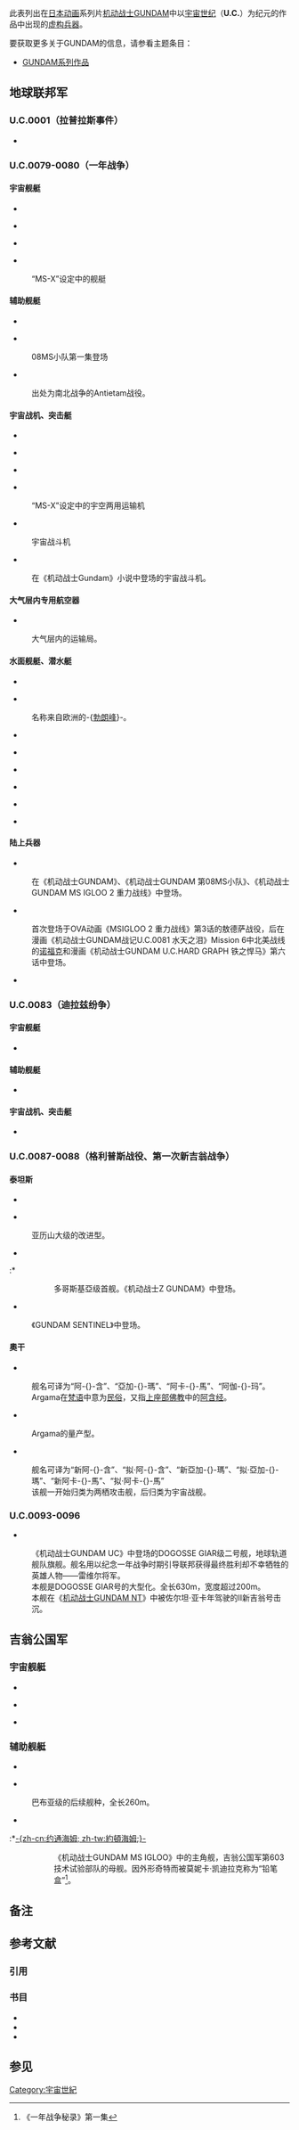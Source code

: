 {{fansite|time=2015-02-09T08:13:53+00:00}}
{{overly detailed|time=2015-02-09T08:13:53+00:00}}
{{noteTA|G1=GundamUC}}

此表列出在[[日本|日本]][[动画|动画]]系列片[[GUNDAM系列作品|机动战士GUNDAM]]中以[[宇宙世纪|宇宙世纪]]（'''U.C.'''）为纪元的作品中出现的[[虚构兵器|虚构兵器]]。

要获取更多关于GUNDAM的信息，请参看主题条目：

*[[GUNDAM系列作品|GUNDAM系列作品]]

==地球联邦军==
===U.C.0001（拉普拉斯事件）===
*{{nihongo|萨拉米斯级宇宙警备艇|サラミス級宇宙警備艇|}}

===U.C.0079-0080（一年战争）===
==== 宇宙舰艇 ====
*{{nihongo|萨拉米斯级巡洋舰|サラミス級巡洋艦|Salamis-Class Cruiser|}}

*{{nihongo|飞马级两栖攻击舰|ペガサス級強襲揚陸艦|}}

*{{nihongo|麦哲伦级战舰|マゼラン級戦艦|Magellan-class Battleship|}}

*{{nihongo|北极级航天母舰|ノースポール級空母|}}
:“MS-X”设定中的舰艇
==== 辅助舰艇 ====
*{{nihongo|哥伦布级补给舰|コロンブス級補給艦|}}

*{{nihongo|运输艇|輸送艇|}}
:08MS小队第一集登场

*{{nihongo|安提坦级辅助航天母舰|アンティータム級補助空母|}}
:出处为南北战争的Antietam战役。

==== 宇宙战机、突击艇 ====
*{{nihongo|核心战机|コア・ファイター|CORE FIGHTER|}}

*{{nihongo|核心推进机|コア・ブースター|CORE BOOSTER|}}

*{{nihongo|G战机|Gファイター|G-FIGHTER|}}

*{{nihongo|钢卡里|ガンキャリー|}}
:“MS-X”设定中的宇空两用运输机

*{{nihongo|剑鱼|セイバーフィッシュ|SHAVER FISH,SABERFISH|}}
:宇宙战斗机

*{{nihongo|战斧|トマホーク|Tomahawk|}}
:在《机动战士Gundam》小说中登场的宇宙战斗机。

==== 大气层内专用航空器 ====
*{{nihongo|钢佩利|ガンペリー|GUNPERRY|}}
:大气层内的运输局。

==== 水面舰艇、潜水艇 ====
*{{nihongo|喜马拉雅级反潜航母|ヒマラヤ級対潜空母|}}

*{{nihongo|[[勃朗峰|勃朗峰]]级导弹巡洋舰|モンブラン級ミサイル巡洋艦|}}
:名称来自欧洲的-{[[勃朗峰|勃朗峰]]}-。

*{{nihongo|艾伯塔级导弹巡洋舰|アルバータ級ミサイル巡洋艦|}}

*{{nihongo|V型潜艇|V型潜水艦|}}

*{{nihongo|VIII型攻击型潜艇|VIII型攻撃型潜水艦|}}

*{{nihongo|M型潜艇|M型潜水艦|}}

*{{nihongo|洛克伍德级潜艇 SS-6011|ロックウッド級潜水艦 SS-6011|}}

*{{nihongo|U型潜艇|U型潜水艦|}}

==== 陆上兵器 ====
*{{nihongo|大托盘级陆上战舰|ビッグトレー|BIG TRAY|}}
:在《机动战士GUNDAM》、《机动战士GUNDAM 第08MS小队》、《机动战士GUNDAM MS IGLOO 2 重力战线》中登场。

*{{nihongo|HEAVY HAWK级陆上战舰|ヘビィ・フォーク級陸上戦艦|HEAVY HAWK{{sfn|ASCII|2010|p=30}}{{sfn|ASCII|2015|p=45}}|}}
:首次登场于OVA动画《MSIGLOO 2 重力战线》第3话的敖德萨战役，后在漫画《机动战士GUNDAM战记U.C.0081 水天之泪》Mission 6中北美战线的[[諾福克_(維吉尼亞州)|诺福克]]和漫画《机动战士GUNDAM U.C.HARD GRAPH 铁之悍马》第六话中登场。

*{{nihongo|61式主战坦克|61式戦車|}}
{{Main|61式戰車_(高達系列)}}

===U.C.0083（迪拉兹纷争）===
==== 宇宙舰艇 ====
*{{nihongo|[[伯明翰|伯明翰]]级战舰|バーミンガム|BIRMINGHAM{{sfn|ASCII|2010|p=16}}{{sfn|ASCII|2015|p=26}}|}}
==== 辅助舰艇 ====
*{{nihongo|哥伦布改级补给舰|コロンブス改級補給艦|}}
==== 宇宙战机、突击艇 ====
*{{nihongo|核心战机II|コア・ファイターII|CORE FIGHTER II|}}
{{Main|GUNDAM開發計劃}}
===U.C.0087-0088（格利普斯战役、第一次新吉翁战争）===
====泰坦斯====
*{{nihongo|亚历山大级重巡洋舰|アレキサンドリア級重巡洋艦|ALEXANDRIA{{sfn|ASCII|2010|p=19}}{{sfn|ASCII|2015|p=30}}|}}

*{{nihongo|伦巴第级宇宙戦艦|ロンバルディア級宇宙戦艦|LOMBARDIA{{sfn|ASCII|2010|p=19}}{{sfn|ASCII|2015|p=30}}|}}
:亚历山大级的改进型。

*{{nihongo|多哥斯基亞级大型战舰|ドゴス・ギア級大型戦艦|DOGOSSE GIAR{{sfn|ASCII|2010|p=20}}{{sfn|ASCII|2015|p=30}}|}}
:*{{nihongo|多哥斯基亞号|ドゴス・ギア|}}
::多哥斯基亞级首舰。《机动战士Z GUNDAM》中登场。
:*{{nihongo|雷维尔将军号|ゼネラル・レビル|GENERAL REVIL|}}
::多哥斯基亞级二号舰。《机动战士GUNDAM UC》中登场。

*{{nihongo|哥伦布改级两栖攻击舰|コロンブス改級強襲揚陸艦|}}
:《GUNDAM SENTINEL》中登场。

====奧干====
*{{nihongo|亞加瑪级巡洋舰|アーガマ級強襲巡洋艦|Irish-class Battleship|}}
:舰名可译为“阿-{}-含”、“亞加-{}-瑪”、“阿卡-{}-馬”、“阿伽-{}-玛”。Argama在[[梵语|梵语]]中意为[[民俗|民俗]]，又指[[上座部佛教|上座部佛教]]中的[[阿含经|阿含经]]。

*{{nihongo|[[爱尔兰|爱尔兰]]级战舰|アイリッシュ級戦艦|Irish-class Battleship|}}
:Argama的量产型。

*{{nihongo|新亞加瑪级|ネェル・アーガマ|}}
:舰名可译为“新阿-{}-含”、“拟·阿-{}-含”、“新亞加-{}-瑪”、“拟·亞加-{}-瑪”、“新阿卡-{}-馬”、“拟·阿卡-{}-馬”
:该舰一开始归类为两栖攻击舰，后归类为宇宙战舰。

===U.C.0093-0096===
*{{nihongo|雷维尔将军号|ゼネラル・レビル|GENERAL REVIL{{sfn|ASCII|2015|p=37}}|}}
:《机动战士GUNDAM UC》中登场的DOGOSSE GIAR级二号舰，地球轨道舰队旗舰。舰名用以纪念一年战争时期引导联邦获得最终胜利却不幸牺牲的英雄人物——雷维尔将军。
:本舰是DOGOSSE GIAR号的大型化{{noteTag|1=《机动战士GUNDAM UC》EP5、6中新安州的识别系统显示雷维尔将军号相比DOGOSSE GIAR号，在舰首的两个MS运用区块外侧又各加装了一个同样规模的区块}}。全长630m，宽度超过200m。
:本舰在《[[机动战士GUNDAM_NT|机动战士GUNDAM NT]]》中被佐尔坦·亚卡年驾驶的II新吉翁号击沉。

==吉翁公国军==
=== 宇宙舰艇 ===
*{{nihongo|格瓦金级大型战舰|グワジン級大型戦艦|Gwazine-class Battleship|}}

*{{nihongo|[[桑给巴尔|桑给巴尔]]级机动巡洋舰|ザンジバル級機動巡洋艦|Zanzibar-class Mobile Cruiser|}}

*{{nihongo|姆塞级轻巡洋舰|ムサイ級軽巡洋艦|Musai-class Light Cruiser|}}
=== 辅助舰艇 ===
*{{nihongo|巴布亚级补给舰|パプア級補給艦|PAPUA CLASS|}}

*{{nihongo|PUZOCK级运输舰|パゾク級輸送艦|PUZOCK CLASS TRANSPORTER|}}
:巴布亚级的后续舰种，全长260m。

*{{nihongo|试验支援舰|試験支援艦|}}
:*[[約頓海姆|-{zh-cn:约通海姆; zh-tw:約頓海姆;}-]]
::《机动战士GUNDAM MS IGLOO》中的主角舰，吉翁公国军第603技术试验部队的母舰。因外形奇特而被莫妮卡·凯迪拉克称为“铅笔盒”<ref>《一年战争秘录》第一集</ref>。
:*[[穆斯貝爾海姆|穆斯贝尔海姆]]
::《机动战士GUNDAM MS IGLOO》第三集中登场，吉翁公国军第604技术试验部队的母舰。

==备注==
{{noteFoot}}
==参考文献==
===引用===
{{Reflist|2}}
=== 书目 ===
* {{Cite book| title = 機動戦士ガンダム 戦略戦術大図鑑 | location = 日本 | publisher = [[万代|万代]] | year = 1991 | isbn = 4-89189-177-7 | ref = {{harvid|BANDAI|1991}} }}
* {{Cite book| title = 機動戦士ガンダム 艦船&航空機 大全集 | location = 日本 | publisher = [[ASCII_Media_Works|ASCII Media Works]] | year = 2010| isbn = 978-4-04-868681-5 | ref = {{harvid|ASCII|2010}} }}
* {{Cite book| title = 機動戦士ガンダム 艦船&航空機 大全集 増補改訂版 | location = 日本 | publisher = [[ASCII_Media_Works|ASCII Media Works]] | year = 2015 | isbn = 978-4-04-869313-4 | ref = {{harvid|ASCII|2015}} }}
==参见==
{{宇宙世紀|舰船}}
[[Category:宇宙世紀|Category:宇宙世紀]]